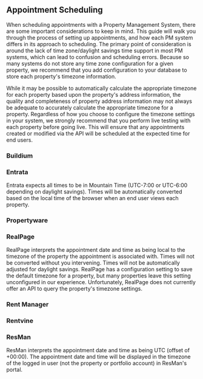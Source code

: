 ## Appointment Scheduling

When scheduling appointments with a Property Management System, there are some important considerations to keep in mind. This guide will walk you through the process of setting up appointments, and how each PM system differs in its approach to scheduling. The primary point of consideration is around the lack of time zone/daylight savings time support in most PM systems, which can lead to confusion and scheduling errors.  Because so many systems do not store any time zone configuration for a given property, we recommend that you add configuration to your database to store each property's timezone information.  

While it may be possible to automatically calculate the appropriate timezone for each property based upon the property's address information, the quality and completeness of property address information may not always be adequate to accurately calculate the appropriate timezone for a property.  Regardless of how you choose to configure the timezone settings in your system, we strongly recommend that you perform live testing with each property before going live.  This will ensure that any appointments created or modified via the API will be scheduled at the expected time for end users.



### Buildium


### Entrata
Entrata expects all times to be in Mountain Time (UTC-7:00 or UTC-6:00 depending on daylight savings).  Times will be automatically converted based on the local time of the browser when an end user views each property.


### Propertyware


### RealPage

RealPage interprets the appointment date and time as being local to the timezone of the property the appointment is associated with.  Times will not be converted without you intervening.  Times will not be automatically adjusted for daylight savings.  RealPage has a configuration setting to save the default timezone for a property, but many properties leave this setting unconfigured in our experience.  Unfortunately, RealPage does not currently offer an API to query the property's timezone settings.

### Rent Manager


### Rentvine


### ResMan

ResMan interprets the appointment date and time as being UTC (offset of +00:00). The appointment date and time will be displayed in the timezone of the logged in user (not the property or portfolio account) in ResMan's portal.